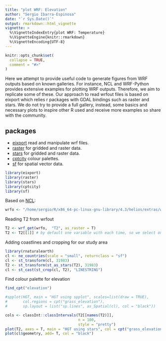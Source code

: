 ```yaml
---
title: "plot WRF: Elevation"
author: "Sergio Ibarra-Espinosa"
date: "`r Sys.Date()`"
output: rmarkdown::html_vignette
vignette: >
  %\VignetteIndexEntry{plot WRF: Temperature}
  %\VignetteEngine{knitr::rmarkdown}
  %\VignetteEncoding{UTF-8}
---
```


```r
knitr::opts_chunk$set(
  collapse = TRUE,
  comment = "#>"
)
```

Here we attempt to provide useful code to generate figures from WRF outputs based on known galleries. For instance, NCL and WRF-Python provides extensive examples for plotting WRF outputs. Therefore, we aim to replicate some of these. Our approach to read wrfout files is based on eixport which relies r packages with GDAL bindings such as raster and stars. We do not try to provide a full gallery, instead, some basics and necessary plots to inspire other R used and receive more examples so share with the community.

## packages

- [eixport](https://atmoschem.github.io/eixport/) read and manipulate wrf files.
- [raster](https://github.com/rspatial/raster) for gridded and raster data.
- [stars](https://github.com/r-spatial/stars) for gridded and raster data.
- [cptcity](https://github.com/ibarraespinosa/cptcity) colour palettes.
- [sf](https://github.com/r-spatial/sf) for spatial vector data.

```r
library(eixport)
library(raster)
library(stars)
library(cptcity)
library(sf)
```

Based on [NCL](https://www.ncl.ucar.edu/Applications/Scripts/wrf_gsn_1.ncl):

```r
wrfo <- "/home/sergio/R/x86_64-pc-linux-gnu-library/4.3/helios/extras/wrfout_d01_2020-01-01_01%3A00%3A00_sub.nc"
```

Reading T2 from wrfout
```r
T2 <- wrf_get(wrfo,  "T2", as_raster = T)
T2 <- T2[[1]] # by default one variable with each time, so we select one
```

Adding coastlines and cropping for our study area
```r
library(rnaturalearth)
cl <- ne_countries(scale = "small", returnclass = "sf")
cl <- st_transform(cl, 31983)
T2 <- st_transform(st_as_stars(T2), 31983)
cl <- st_cast(st_crop(cl, T2), "LINESTRING")
```

Find colour palette for elevation
```r
find_cpt("elevation")
```


```r
#spplot(HGT, main = "HGT using spplot", scales=list(draw = TRUE),
#       col.regions = cpt("grass_elevation"),
#       sp.layout = list("sp.lines", as_Spatial(cl), col = "black"))
```   

```r
cols <- classInt::classIntervals(T2[[names(T2)]], 
                                 n = 100, 
                                 style = "pretty")
plot(T2, axes = T, main = "HGT using stars", col = cpt("grass_elevation", n = length(cols$brks) - 1), breaks = cols$brks, reset = F)
plot(cl$geometry, add= T, col = "black")
```
